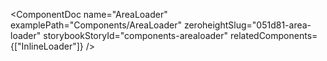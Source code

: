 
<ComponentDoc
  name="AreaLoader"
  examplePath="Components/AreaLoader"
  zeroheightSlug="051d81-area-loader"
  storybookStoryId="components-arealoader"
  relatedComponents={["InlineLoader"]}
/>
